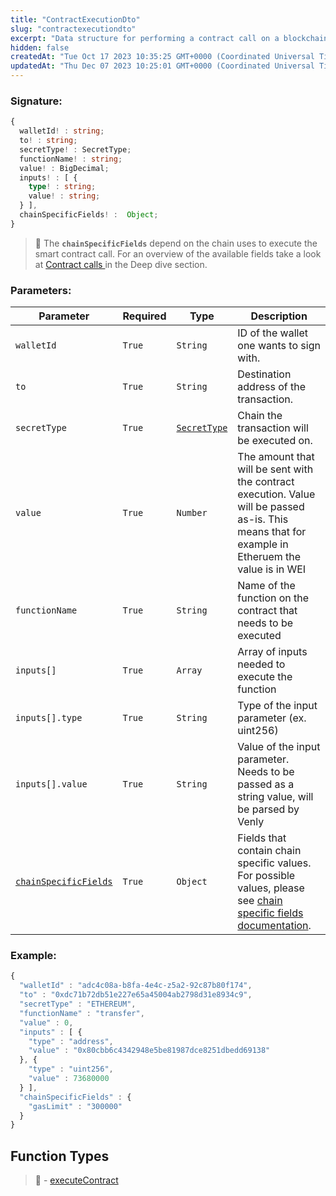 ```yaml
---
title: "ContractExecutionDto"
slug: "contractexecutiondto"
excerpt: "Data structure for performing a contract call on a blockchain"
hidden: false
createdAt: "Tue Oct 17 2023 10:35:25 GMT+0000 (Coordinated Universal Time)"
updatedAt: "Thu Dec 07 2023 10:25:01 GMT+0000 (Coordinated Universal Time)"
---
```

### Signature:

```typescript
{
  walletId! : string;
  to! : string;
  secretType! : SecretType;
  functionName! : string;
  value! : BigDecimal;
  inputs! : [ {
    type! : string;
    value! : string;
  } ],
  chainSpecificFields! :  Object;
}
```

> 📘 The **`chainSpecificFields`** depend on the chain uses to execute the smart contract call. For an overview of the available fields take a look at [Contract calls ](https://venly.readme.io/docs/chain-specific-fields)in the Deep dive section.

### Parameters:

| Parameter                                                                   | Required | Type                                                    | Description                                                                                                                                                           |
| --------------------------------------------------------------------------- | -------- | ------------------------------------------------------- | --------------------------------------------------------------------------------------------------------------------------------------------------------------------- |
| `walletId`                                                                  | `True`   | `String`                                                | ID of the wallet one wants to sign with.                                                                                                                              |
| `to`                                                                        | `True`   | `String`                                                | Destination address of the transaction.                                                                                                                               |
| `secretType`                                                                | `True`   | [`SecretType`](https://venly.readme.io/docs/secrettype) | Chain the transaction will be executed on.                                                                                                                            |
| `value`                                                                     | `True`   | `Number`                                                | The amount that will be sent with the contract execution. Value will be passed as-is. This means that for example in Etheruem the value is in WEI                     |
| `functionName`                                                              | `True`   | `String`                                                | Name of the function on the contract that needs to be executed                                                                                                        |
| `inputs[]`                                                                  | `True`   | `Array`                                                 | Array of inputs needed to execute the function                                                                                                                        |
| `inputs[].type`                                                             | `True`   | `String`                                                | Type of the input parameter (ex. uint256)                                                                                                                             |
| `inputs[].value`                                                            | `True`   | `String`                                                | Value of the input parameter. Needs to be passed as a string value, will be parsed by Venly                                                                           |
| [`chainSpecificFields`](https://venly.readme.io/docs/chain-specific-fields) | `True`   | `Object`                                                | Fields that contain chain specific values. For possible values, please see [chain specific fields documentation](https://venly.readme.io/docs/chain-specific-fields). |

### Example:

```javascript
{
  "walletId" : "adc4c08a-b8fa-4e4c-z5a2-92c87b80f174",
  "to" : "0xdc71b72db51e227e65a45004ab2798d31e8934c9",
  "secretType" : "ETHEREUM",
  "functionName" : "transfer",
  "value" : 0,
  "inputs" : [ {
    "type" : "address",
    "value" : "0x80cbb6c4342948e5be81987dce8251dbedd69138"
  }, {
    "type" : "uint256",
    "value" : 73680000
  } ],
  "chainSpecificFields" : {
    "gasLimit" : "300000"
  }
}
```

## Function Types

> 📘 - [executeContract](https://venly.readme.io/docs/executecontract)

